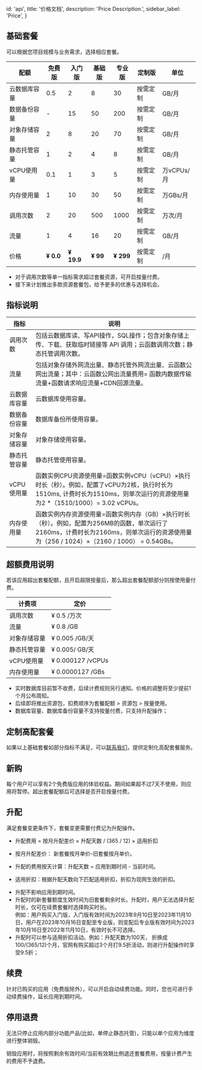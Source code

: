 
  id: 'api',
  title: '价格文档',
  description: 'Price Description.',
  sidebar_label: 'Price',
}

## 基础套餐

可以根据您项目规模与业务需求，选择相应套餐。

| **配额**     | **免费版** | **入门版** | **基础版** | **专业版** | **定制版** | **单位**   |
| ------------ | ---------- | ---------- | ---------- | ---------- | ---------- | ---------- |
| 云数据库容量 | 0.5        | 2          | 8          | 30         | 按需定制   | GB/月      |
| 数据备份容量 | -          | 15         | 50         | 200        | 按需定制   | GB/月      |
| 对象存储容量   | 2          | 8          | 20         | 70         | 按需定制   | GB/月      |
| 静态托管容量 | 1          | 2          | 4          | 8          | 按需定制   | GB/月      |
| vCPU使用量   | 0.1        | 1          | 3          | 5          | 按需定制   | 万vCPUs/月 |
| 内存使用量   | 1          | 10         | 30         | 50         | 按需定制   | 万GBs/月   |
| 调用次数     | 2          | 20         | 500        | 1000       | 按需定制   | 万次/月    |
| 流量         | 1          | 4          | 16         | 20         | 按需定制   | GB/月      |
| 价格         | **¥ 0.0**  | **¥ 19.9** | **¥ 99**   | **¥ 299**  | 按需定制   | /月        |


<Admonition type="info" label="note">

- 对于调用次数等单一指标需求超过套餐资源，可开启按量付费。
- 接下来计划推出多款资源套餐包，给予更多的优惠与选择机会。 

</Admonition>


## 指标说明

| **指标**     | **说明**                                                     |
| ------------ | ------------------------------------------------------------ |
| 调用次数     | 包括云数据库读、写API操作，SQL操作；包含对象存储上传、下载、获取临时链接等 API 调用；云函数调用次数；静态托管调用次数。 |
| 流量         | 包括对象存储外网流出量、静态托管外网流出量、云函数公网出流量；其中：云函数公网出流量费用= 函数内数据传输流量+函数请求响应流量+CDN回源流量。 |
| 云数据库容量 | 云数据库使用容量。                                           |
| 数据备份容量 | 数据库备份所使用容量。                                       |
| 对象存储容量   | 对象存储使用容量。                                             |
| 静态托管容量 | 静态托管使用容量。                                           |
| vCPU使用量   | 函数实例CPU资源使用量=函数实例vCPU（vCPU）×执行时长（秒）。例如，配置了vCPU为2核，执行时长为1510ms, 计费时长为1510ms，则单次运行的资源使用量为2 *（1510/1000）= 3.02 vCPUs。 |
| 内存使用量   | 函数实例内存资源使用量=函数实例内存（GB）×执行时长（秒）。例如，配置为256MB的函数，单次运行了2160ms，计费时长为2160ms，则单次运行的资源使用量为（256 / 1024）×（2160 / 1000） = 0.54GBs。 |

## 超额费用说明

若该应用超出套餐配额，且开启超限按量后，那么超出套餐配额部分则按使用量付费。

| **计费项**   | **定价**          |
| ------------ | ----------------- |
| 调用次数     | ¥ 0.5 /万次       |
| 流量         | ¥ 0.8 /GB         |
| 对象存储容量   | ¥ 0.005 /GB/天    |
| 静态托管容量 | ¥ 0.005/ GB/天    |
| vCPU使用量   | ¥ 0.000127 /vCPUs |
| 内存使用量   | ¥ 0.0000127 /GBs  |

<Admonition type="info" label="note">

- 实时数据库目前暂不收费，后续计费规则另行通知。价格的调整将至少提前1个月公布周知。
- 后续即将推出资源包，扣费顺序为套餐配额 > 资源包 > 按量使用。
- 数据库容量、数据库备份容量不支持按量付费，只支持升配操作；

</Admonition>



## 定制高配套餐

如果以上基础套餐如部分指标不满足，可以[联系我们](https://document.memfiredb.com/docs/contactus)，提供定制化高配套餐服务。

## 新购

每个用户可以享有2个免费版应用的体验权益。期间如果超不过7天不使用，则应用将暂停。超出套餐配额后可选择是否开启按量付费。

## 升配

满足套餐变更条件下，套餐变更需要付费记为升配操作。

- 升配费用 = 按月升配差价 × 升配天数 / (365 / 12) × 适用折扣

- 按月升配差价： 新套餐按月单价-旧套餐按月单价。

- 升配的费用按天计算：升配天数 = 应用到期时间 - 当前时间。

- 适用折扣：根据升配天数向下匹配适用折扣，折扣为现网生效的折扣。


<Admonition type="info" label="note">

- 升配不影响应用到期时间。
- 升配时的新套餐额度生效时间为旧套餐剩余时长。升配时，用户无法选择升配时长，仅可在续费套餐时选择购买时长。   
例如：用户购买入门版，入门版有效时间为2023年9月10日至2023年11月10日，用户在2023年10月16日变配至专业版，则变配后专业版有效时间为2023年10月16日至2022年11月10日，有效时长不可选择。
- 升配时可以参与适用折扣活动。例如：升配天数为100天， 折换成100/(365/12)个月，官网有购买超过3个月打9.5折活动，则进行升配操作时享受9.5折； 

</Admonition>



## 续费

针对已购买的应用（免费版除外），可以开启自动续费功能。同时，您也可进行手动续费操作，延长应用到期时间。

## 停用退费

无法只停止应用内部分功能产品(比如，单停止静态托管)，只能以单个应用为维度进行整体销毁。

销毁应用时，将按照剩余有效时间/当前有效期比例退还套餐费用，按量计费产生的费用不予退费。


